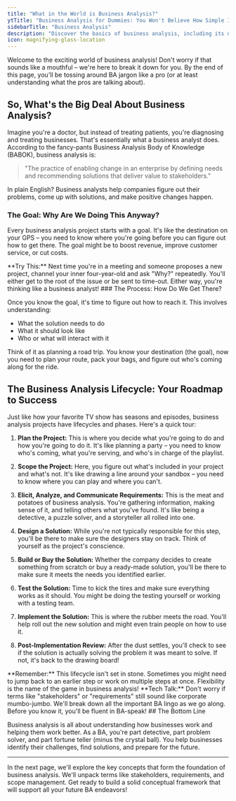 ```yaml
---
title: "What in the World is Business Analysis?"
ytTitle: "Business Analysis for Dummies: You Won't Believe How Simple It Is!_تحليل الأعمال للمبتدئين: لن تصدق مدى بساطته"
sidebarTitle: "Business Analysis"
description: "Discover the basics of business analysis, including its definition, goals, and lifecycle. Learn how BAs help companies identify problems, create solutions, and drive positive change."
icon: magnifying-glass-location
---
```


Welcome to the exciting world of business analysis! Don't worry if that sounds like a mouthful – we're here to break it down for you. By the end of this page, you'll be tossing around BA jargon like a pro (or at least understanding what the pros are talking about).

## So, What's the Big Deal About Business Analysis?

Imagine you're a doctor, but instead of treating patients, you're diagnosing and treating businesses. That's essentially what a business analyst does. According to the fancy-pants Business Analysis Body of Knowledge (BABOK), business analysis is:

> "The practice of enabling change in an enterprise by defining needs and recommending solutions that deliver value to stakeholders."

In plain English? Business analysts help companies figure out their problems, come up with solutions, and make positive changes happen.

### The Goal: Why Are We Doing This Anyway?

Every business analysis project starts with a goal. It's like the destination on your GPS – you need to know where you're going before you can figure out how to get there. The goal might be to boost revenue, improve customer service, or cut costs.

<Note>
  **Try This:** Next time you're in a meeting and someone proposes a new
  project, channel your inner four-year-old and ask "Why?" repeatedly. You'll
  either get to the root of the issue or be sent to time-out. Either way, you're
  thinking like a business analyst!
</Note>
### The Process: How Do We Get There?

Once you know the goal, it's time to figure out how to reach it. This involves understanding:

- What the solution needs to do
- What it should look like
- Who or what will interact with it

Think of it as planning a road trip. You know your destination (the goal), now you need to plan your route, pack your bags, and figure out who's coming along for the ride.

## The Business Analysis Lifecycle: Your Roadmap to Success

Just like how your favorite TV show has seasons and episodes, business analysis projects have lifecycles and phases. Here's a quick tour:

1. **Plan the Project:** This is where you decide what you're going to do and how you're going to do it. It's like planning a party – you need to know who's coming, what you're serving, and who's in charge of the playlist.

2. **Scope the Project:** Here, you figure out what's included in your project and what's not. It's like drawing a line around your sandbox – you need to know where you can play and where you can't.

3. **Elicit, Analyze, and Communicate Requirements:** This is the meat and potatoes of business analysis. You're gathering information, making sense of it, and telling others what you've found. It's like being a detective, a puzzle solver, and a storyteller all rolled into one.

4. **Design a Solution:** While you're not typically responsible for this step, you'll be there to make sure the designers stay on track. Think of yourself as the project's conscience.

5. **Build or Buy the Solution:** Whether the company decides to create something from scratch or buy a ready-made solution, you'll be there to make sure it meets the needs you identified earlier.

6. **Test the Solution:** Time to kick the tires and make sure everything works as it should. You might be doing the testing yourself or working with a testing team.

7. **Implement the Solution:** This is where the rubber meets the road. You'll help roll out the new solution and might even train people on how to use it.

8. **Post-Implementation Review:** After the dust settles, you'll check to see if the solution is actually solving the problem it was meant to solve. If not, it's back to the drawing board!

<Warning>
  **Remember:** This lifecycle isn't set in stone. Sometimes you might need to
  jump back to an earlier step or work on multiple steps at once. Flexibility is
  the name of the game in business analysis!
</Warning>
<Note>
  **Tech Talk:** Don't worry if terms like "stakeholders" or "requirements"
  still sound like corporate mumbo-jumbo. We'll break down all the important BA
  lingo as we go along. Before you know it, you'll be fluent in BA-speak!
</Note>
## The Bottom Line

Business analysis is all about understanding how businesses work and helping them work better. As a BA, you're part detective, part problem solver, and part fortune teller (minus the crystal ball). You help businesses identify their challenges, find solutions, and prepare for the future.

---

In the next page, we'll explore the key concepts that form the foundation of business analysis. We'll unpack terms like stakeholders, requirements, and scope management. Get ready to build a solid conceptual framework that will support all your future BA endeavors!
